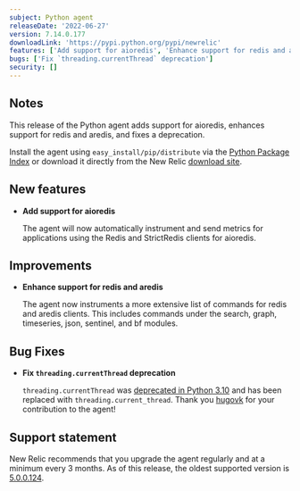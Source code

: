 ```yaml
---
subject: Python agent
releaseDate: '2022-06-27'
version: 7.14.0.177
downloadLink: 'https://pypi.python.org/pypi/newrelic'
features: ['Add support for aioredis', 'Enhance support for redis and aredis', ]
bugs: ['Fix `threading.currentThread` deprecation']
security: []
---
```


## Notes

This release of the Python agent adds support for aioredis, enhances support for redis and aredis, and fixes a deprecation.

Install the agent using `easy_install/pip/distribute` via the [Python Package Index](https://pypi.python.org/pypi/newrelic) or download it directly from the New Relic [download site](http://download.newrelic.com/python_agent/release).

## New features

* **Add support for aioredis**

  The agent will now automatically instrument and send metrics for applications using the Redis and StrictRedis clients for aioredis.


## Improvements

* **Enhance support for redis and aredis**

  The agent now instruments a more extensive list of commands for redis and aredis clients. This includes commands under the search, graph, timeseries, json, sentinel, and bf modules.

## Bug Fixes

* **Fix `threading.currentThread` deprecation**

  `threading.currentThread` was [deprecated in Python 3.10](https://docs.python.org/3.12/whatsnew/3.10.html#deprecated) and has been replaced with `threading.current_thread`. Thank you [hugovk](https://github.com/hugovk) for your contribution to the agent!

## Support statement

New Relic recommends that you upgrade the agent regularly and at a minimum every 3 months. As of this release, the oldest supported version is [5.0.0.124](https://docs.newrelic.com/docs/release-notes/agent-release-notes/python-release-notes/python-agent-500124/).


